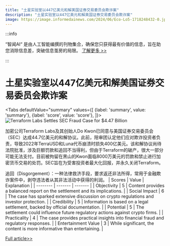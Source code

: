 ```yaml
---
title: "土星实验室以447亿美元和解美国证券交易委员会欺诈案"
description: "土星实验室以447亿美元和解美国证券交易委员会欺诈案"
image: https://image.informedainews.com/2024/06/Eco-Lo5-1718248432-0.jpg
---
```



:::info

“智闻AI“ 是由人工智能编撰的刊物集合，确保您只获得最有价值的信息，旨在助您消除信息差，突破信息茧房的局限。  [了解更多 >>](/)

:::

# 土星实验室以447亿美元和解美国证券交易委员会欺诈案


<Tabs
	defaultValue="summary"
	values={[
	{label: 'summary', value: 'summary'},
	{label: 'score', value: 'score'},
]}>
<TabItem value="summary">
<img
  src="https://image.informedainews.com/2024/06/Eco-Lo5-1718248432-0.jpg"
  alt="Terraform Labs Settles SEC Fraud Case for $4.47 Billion"
/>



加密公司Terraform Labs及其创始人Do Kwon已同意与美国证券交易委员会（SEC）达成44.7亿美元的和解协议。此前，陪审团认定他们应对欺诈投资者负责，导致2022年TerraUSD和Luna代币崩溃时损失400亿美元。该和解协议尚待法院批准，涉及巨额罚款和追回不当得利，但由于Terraform的破产，很大一部分可能无法支付。目前被拘留在黑山的Kwon面临8000万美元的罚款和禁止进行加密货币交易的处罚。SEC旨在为受害投资者最大化回报，并永久关闭Terraform。

追回（Disgorgement）：一种法律救济手段，要求返还非法所得，常用于金融欺诈案件中，剥夺违法者从其非法活动中获得的利润。
</TabItem>
<TabItem value="score">
	| Scores     | Value   | Explanation |
	| -------- | ------- | ------- |
	| Objectivity  | 5    | Content provides a balanced report on the settlement and its implications.    |
	| Social Impact | 6     | The case has sparked extensive discussion on crypto regulations and investor protection.    |
	| Credibility    | 5    | Information is based on a legal settlement, backed by official documentation.    |
	| Potential    | 5    | The settlement could influence future regulatory actions against crypto firms.    |
	| Practicality    | 4    | The case provides practical insights into financial fraud and regulatory responses.    |
	| Entertainment Value    | 3    | While significant, the content is more informative than entertaining.    |
</TabItem>
</Tabs>

[Full article>>](https://asia.nikkei.com/Spotlight/Society/Crime/Terraform-Labs-agrees-to-pay-4.47bn-in-SEC-fraud-case)
